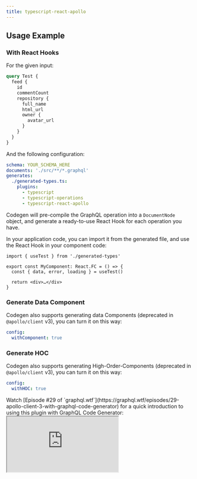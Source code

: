 ```yaml
---
title: typescript-react-apollo
---
```




<PackageHeader hasOperationsNote />
<PackageApiDocs />

## Usage Example

### With React Hooks

For the given input:

```graphql
query Test {
  feed {
    id
    commentCount
    repository {
      full_name
      html_url
      owner {
        avatar_url
      }
    }
  }
}
```

And the following configuration:

```yaml
schema: YOUR_SCHEMA_HERE
documents: './src/**/*.graphql'
generates:
  ./generated-types.ts:
    plugins:
      - typescript
      - typescript-operations
      - typescript-react-apollo
```

Codegen will pre-compile the GraphQL operation into a `DocumentNode` object, and generate a ready-to-use React Hook for each operation you have.

In your application code, you can import it from the generated file, and use the React Hook in your component code:

```tsx
import { useTest } from './generated-types'

export const MyComponent: React.FC = () => {
  const { data, error, loading } = useTest()

  return <div>…</div>
}
```

### Generate Data Component

Codegen also supports generating data Components (deprecated in `@apollo/client` v3), you can turn it on this way:

```yaml
config:
  withComponent: true
```

### Generate HOC

Codegen also supports generating High-Order-Components (deprecated in `@apollo/client` v3), you can turn it on this way:

```yaml
config:
  withHOC: true
```

<Callout>
  Watch [Episode #29 of `graphql.wtf`](https://graphql.wtf/episodes/29-apollo-client-3-with-graphql-code-generator) for
  a quick introduction to using this plugin with GraphQL Code Generator:
</Callout>

<iframe
  className="w-full mt-6 h-[400px]"
  src="https://youtube.com/embed/PYDGjTufGsk"
  title="YouTube video player"
  allow="accelerometer; autoplay; clipboard-write; encrypted-media; gyroscope; picture-in-picture"
  allowFullScreen
/>
